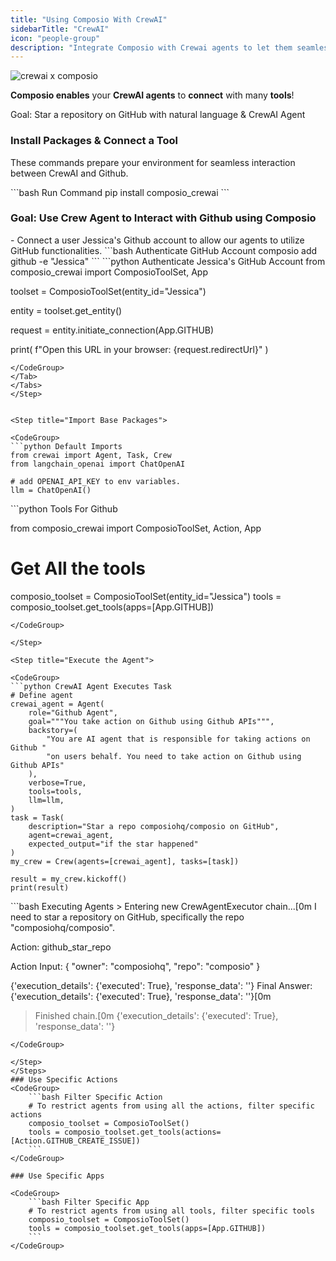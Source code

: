 ```yaml
---
title: "Using Composio With CrewAI"
sidebarTitle: "CrewAI"
icon: "people-group"
description: "Integrate Composio with Crewai agents to let them seamlessly interact with external apps"
---
```


![crewai x composio](/framework/media/crewai_composio.png)

**Composio enables** your **CrewAI agents** to **connect** with many **tools**!

<Tip>
  Goal: Star a repository on GitHub with natural language & CrewAI Agent
</Tip>

### Install Packages & Connect a Tool

These commands prepare your environment for seamless interaction between CrewAI and Github.

<CodeGroup>
```bash Run Command
pip install composio_crewai
```
</CodeGroup>


### Goal: Use Crew Agent to Interact with Github using Composio

<Steps>
<Step title="Connect Github account">
- Connect a user Jessica's Github account to allow our agents to utilize GitHub functionalities.
<Tabs>
<Tab title="CLI">
<CodeGroup>
```bash Authenticate GitHub Account 
composio add github -e "Jessica"
```
</CodeGroup>
</Tab>
<Tab title="Python">
<CodeGroup>
```python Authenticate Jessica's GitHub Account 
from composio_crewai import ComposioToolSet, App

toolset = ComposioToolSet(entity_id="Jessica")

entity = toolset.get_entity()

request = entity.initiate_connection(App.GITHUB)

print(
    f"Open this URL in your browser: {request.redirectUrl}"
)
```
</CodeGroup>
</Tab>
</Tabs>
</Step>


<Step title="Import Base Packages">

<CodeGroup>
```python Default Imports
from crewai import Agent, Task, Crew
from langchain_openai import ChatOpenAI

# add OPENAI_API_KEY to env variables.
llm = ChatOpenAI()
```
</CodeGroup>

</Step>

<Step title="Fetch all Tools via Composio">

<CodeGroup>
```python Tools For Github

from composio_crewai import ComposioToolSet, Action, App

# Get All the tools

composio_toolset = ComposioToolSet(entity_id="Jessica")
tools = composio_toolset.get_tools(apps=[App.GITHUB])
```
</CodeGroup>

</Step>

<Step title="Execute the Agent">

<CodeGroup>
```python CrewAI Agent Executes Task
# Define agent
crewai_agent = Agent(
    role="Github Agent",
    goal="""You take action on Github using Github APIs""",
    backstory=(
        "You are AI agent that is responsible for taking actions on Github "
        "on users behalf. You need to take action on Github using Github APIs"
    ),
    verbose=True,
    tools=tools,
    llm=llm,
)
task = Task(
    description="Star a repo composiohq/composio on GitHub",
    agent=crewai_agent,
    expected_output="if the star happened"
)
my_crew = Crew(agents=[crewai_agent], tasks=[task])

result = my_crew.kickoff()
print(result)
```
</CodeGroup>

</Step>

<Step title="Check Response">

<CodeGroup>
```bash Executing Agents
> Entering new CrewAgentExecutor chain...[0m
I need to star a repository on GitHub, specifically the repo "composiohq/composio".

Action:
github_star_repo

Action Input:
{
"owner": "composiohq",
"repo": "composio"
}

{'execution_details': {'executed': True}, 'response_data': ''}
Final Answer: {'execution_details': {'executed': True}, 'response_data': ''}[0m

> Finished chain.[0m
> {'execution_details': {'executed': True}, 'response_data': ''}
```
</CodeGroup>

</Step>
</Steps>
### Use Specific Actions
<CodeGroup>
    ```bash Filter Specific Action
    # To restrict agents from using all the actions, filter specific actions
    composio_toolset = ComposioToolSet()
    tools = composio_toolset.get_tools(actions=[Action.GITHUB_CREATE_ISSUE])
    ```
</CodeGroup>

### Use Specific Apps

<CodeGroup>
    ```bash Filter Specific App 
    # To restrict agents from using all tools, filter specific tools 
    composio_toolset = ComposioToolSet() 
    tools = composio_toolset.get_tools(apps=[App.GITHUB]) 
    ```
</CodeGroup>
